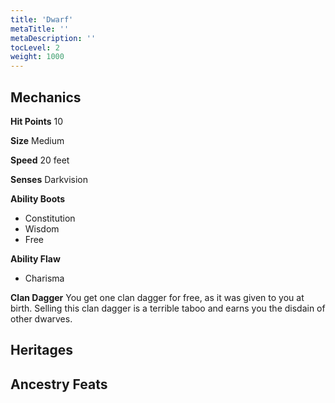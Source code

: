 ```yaml
---
title: 'Dwarf'
metaTitle: ''
metaDescription: ''
tocLevel: 2
weight: 1000
---
```


## Mechanics

**Hit Points** 10

**Size** Medium

**Speed** 20 feet

**Senses** Darkvision

**Ability Boots**
- Constitution
- Wisdom
- Free

**Ability Flaw**
- Charisma

**Clan Dagger** You get one clan dagger for free, as it was given to you at birth. Selling this clan dagger is a terrible taboo and earns you the disdain of other dwarves.

## Heritages

## Ancestry Feats